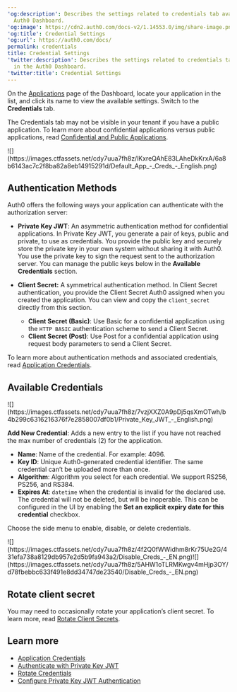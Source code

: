 ---
'og:description': Describes the settings related to credentials tab available in the
  Auth0 Dashboard.
'og:image': https://cdn2.auth0.com/docs-v2/1.14553.0/img/share-image.png
'og:title': Credential Settings
'og:url': https://auth0.com/docs/
permalink: credentials
title: Credential Settings
'twitter:description': Describes the settings related to credentials tab available
  in the Auth0 Dashboard.
'twitter:title': Credential Settings
---
On the [Applications](http://manage.auth0.com/#/applications) page of the Dashboard, locate your application in the list, and click its name to view the available settings. Switch to the **Credentials** tab.

<Callout icon="file-lines" color="#0EA5E9" iconType="regular">

The Credentials tab may not be visible in your tenant if you have a public application. To learn more about confidential applications versus public applications, read [Confidential and Public Applications](/docs/get-started/applications/confidential-and-public-applications).

</Callout>

<Frame>![](https://images.ctfassets.net/cdy7uua7fh8z/lKxreQAhE83LAheDkKrxA/6a8b6143ac7c2f8ba82a8eb14915291d/Default_App_-_Creds_-_English.png)</Frame>

## Authentication Methods

Auth0 offers the following ways your application can authenticate with the <Tooltip tip="Authorization Server: Centralized server that contributes to defining the boundaries of a user’s access. For example, your authorization server can control the data, tasks, and features available to a user." cta="View Glossary" href="/docs/glossary?term=authorization+server">authorization server</Tooltip>:

* **Private Key <Tooltip tip="JSON Web Token (JWT): Standard ID Token format (and often Access Token format) used to represent claims securely between two parties." cta="View Glossary" href="/docs/glossary?term=JWT">JWT</Tooltip>**: An asymmetric authentication method for confidential applications. In Private Key JWT, you generate a pair of keys, public and private, to use as credentials. You provide the public key and securely store the private key in your own system without sharing it with Auth0. You use the private key to sign the request sent to the authorization server. You can manage the public keys below in the **Available Credentials** section.
* **<Tooltip tip="Client Secret: Secret used by a client (application) to authenticate with the Authorization Server; it should be known to only the client and the Authorization Server and must be sufficiently random to not be guessable." cta="View Glossary" href="/docs/glossary?term=Client+Secret">Client Secret</Tooltip>:** A symmetrical authentication method. In Client Secret authentication, you provide the Client Secret Auth0 assigned when you created the application. You can view and copy the `client_secret` directly from this section.

  + **Client Secret (Basic)**: Use Basic for a confidential application using the `HTTP BASIC` authentication scheme to send a Client Secret.
  + **Client Secret (Post)**: Use Post for a confidential application using request body parameters to send a Client Secret.

To learn more about authentication methods and associated credentials, read [Application Credentials](/docs/secure/application-credentials).

## Available Credentials

<Frame>![](https://images.ctfassets.net/cdy7uua7fh8z/7vzjXXZ0A9pDj5qsXmOTwh/b4b299c6316216376f7e2858007df0b1/Private_Key_JWT_-_English.png)</Frame>

**Add New Credential**: Adds a new entry to the list if you have not reached the max number of credentials (2) for the application.

* **Name**: Name of the credential. For example: 4096.
* **Key ID**: Unique Auth0-generated credential identifier. The same credential can’t be uploaded more than once.
* **Algorithm**: Algorithm you select for each credential. We support RS256, PS256, and RS384.
* **Expires At**: `datetime` when the credential is invalid for the declared use. The credential will not be deleted, but will be inoperable. This can be configured in the UI by enabling the **Set an explicit expiry date for this credential** checkbox.

Choose the side menu to enable, disable, or delete credentials.

<Frame>![](https://images.ctfassets.net/cdy7uua7fh8z/4f2Q0fWWidhm8rKr75Ue2G/431efa738a8129db957e2d5b9fa943a2/Disable_Creds_-_EN.png)</Frame><Frame>![](https://images.ctfassets.net/cdy7uua7fh8z/5AHW1oTLRMKwgv4mHjp3OY/d78fbebbc633f491e8dd34747de23540/Disable_Creds_-_EN.png)</Frame>

## Rotate client secret

You may need to occasionally rotate your application’s client secret. To learn more, read [Rotate Client Secrets](/docs/get-started/applications/rotate-client-secret).

## Learn more

* [Application Credentials](/docs/secure/application-credentials)
* [Authenticate with Private Key JWT](/docs/get-started/authentication-and-authorization-flow/authenticate-with-private-key-jwt)
* [Rotate Credentials](/docs/get-started/applications/rotate-credentials)
* [Configure Private Key JWT Authentication](/docs/get-started/applications/configure-private-key-jwt)